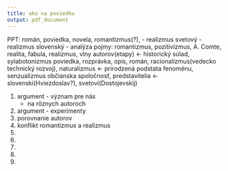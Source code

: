 ```yaml
---
title: ako na poviedku
output: pdf_document
---
```


PPT: román, poviedka, novela, romantizmus(?),
    - realizmus svetový
    - realizmus slovenský
    - analýza
pojmy:
romantizmus, pozitivizmus, A. Comte, realita, fabula, realizmus, vlny autorov(etapy) <- historický súlad, sylabotonizmus
poviedka, rozprávka, opis, román, racionalizmus(vedecko technický rozvoj), naturalizmus <- prirodzená podstata fenoménu, senzualizmus
občianska spoločnosť, predstavitelia <- slovenskí(Hviezdoslav?), svetoví(Dostojevskij)

1. argument - význam pre nás
    - na rôznych autoroch
2. argument - experimenty 
3. porovnanie autorov
4. konflikt romantizmus a realizmus
5.
6.
7.
8.
9.
